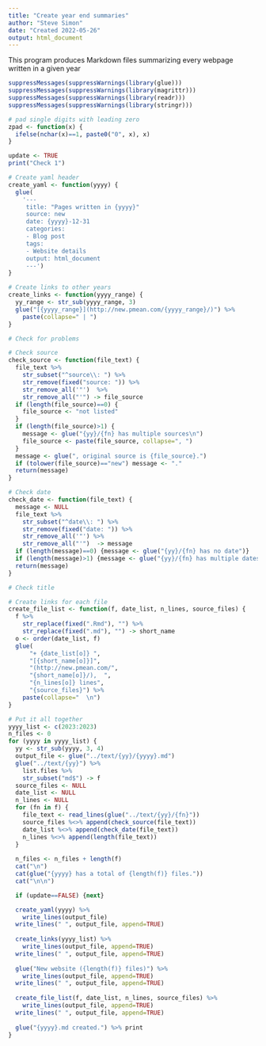 ```yaml
---
title: "Create year end summaries"
author: "Steve Simon"
date: "Created 2022-05-26"
output: html_document
---
```

  
This program produces Markdown files summarizing every webpage written in a given year

```r
suppressMessages(suppressWarnings(library(glue)))
suppressMessages(suppressWarnings(library(magrittr)))
suppressMessages(suppressWarnings(library(readr)))
suppressMessages(suppressWarnings(library(stringr)))

# pad single digits with leading zero
zpad <- function(x) {
  ifelse(nchar(x)==1, paste0("0", x), x)
}

update <- TRUE
print("Check 1")
```

```r
# Create yaml header
create_yaml <- function(yyyy) {
  glue(
    '---
     title: "Pages written in {yyyy}"
     source: new
     date: {yyyy}-12-31
     categories:
     - Blog post
     tags:
     - Website details
     output: html_document
     ---')
}
```

```r
# Create links to other years
create_links <- function(yyyy_range) {
  yy_range <- str_sub(yyyy_range, 3)
  glue("[{yyyy_range}](http://new.pmean.com/{yyyy_range}/)") %>%
    paste(collapse=" | ")
}
```

```r
# Check for problems

# Check source
check_source <- function(file_text) {
  file_text %>%
    str_subset("^source\\: ") %>%
    str_remove(fixed("source: ")) %>%
    str_remove_all('"')  %>%
    str_remove_all("'") -> file_source
  if (length(file_source)==0) {
    file_source <- "not listed"
  }
  if (length(file_source)>1) {
    message <- glue("{yy}/{fn} has multiple sources\n")
    file_source <- paste(file_source, collapse=", ")
  }
  message <- glue(", original source is {file_source}.")
  if (tolower(file_source)=="new") message <- "."
  return(message)
}
```

```r
# Check date
check_date <- function(file_text) {
  message <- NULL
  file_text %>%
    str_subset("^date\\: ") %>%
    str_remove(fixed("date: ")) %>%
    str_remove_all('"') %>%
    str_remove_all("'")  -> message
  if (length(message)==0) {message <- glue("{yy}/{fn} has no date")}
  if (length(message)>1) {message <- glue("{yy}/{fn} has multiple dates")}
  return(message)
}

# Check title
```

```r
# Create links for each file
create_file_list <- function(f, date_list, n_lines, source_files) {
  f %>%
    str_replace(fixed(".Rmd"), "") %>%
    str_replace(fixed(".md"), "") -> short_name
  o <- order(date_list, f)
  glue(
      "+ {date_list[o]} ",
      "[{short_name[o]}]",
      "(http://new.pmean.com/",
      "{short_name[o]}/),  ",
      "{n_lines[o]} lines",
      "{source_files}") %>%
    paste(collapse="  \n")
}
```

```r
# Put it all together
yyyy_list <- c(2023:2023)
n_files <- 0
for (yyyy in yyyy_list) {
  yy <- str_sub(yyyy, 3, 4)
  output_file <- glue("../text/{yy}/{yyyy}.md")
  glue("../text/{yy}") %>%
    list.files %>%
    str_subset("md$") -> f
  source_files <- NULL
  date_list <- NULL
  n_lines <- NULL
  for (fn in f) {
    file_text <- read_lines(glue("../text/{yy}/{fn}"))
    source_files %<>% append(check_source(file_text))
    date_list %<>% append(check_date(file_text))
    n_lines %<>% append(length(file_text))
  }
  
  n_files <- n_files + length(f)
  cat("\n")
  cat(glue("{yyyy} has a total of {length(f)} files."))
  cat("\n\n")

  if (update==FALSE) {next}

  create_yaml(yyyy) %>%
    write_lines(output_file)
  write_lines(" ", output_file, append=TRUE)
  
  create_links(yyyy_list) %>%
    write_lines(output_file, append=TRUE)
  write_lines(" ", output_file, append=TRUE)
  
  glue("New website ({length(f)} files)") %>%
    write_lines(output_file, append=TRUE)
  write_lines(" ", output_file, append=TRUE)
  
  create_file_list(f, date_list, n_lines, source_files) %>% 
    write_lines(output_file, append=TRUE)
  write_lines(" ", output_file, append=TRUE)
  
  glue("{yyyy}.md created.") %>% print
}

```
